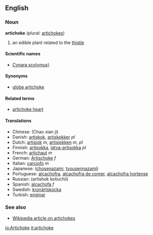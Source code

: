 ==English==
=== Noun ===
'''artichoke''' (plural: [[artichokes]])

#an edible plant related to the [[thistle]]

==== Scientific names ====
*[[Cynara scolymus)]]

==== Synonyms ====
*[[globe artichoke]]

==== Related terms ====
*[[artichoke heart]]

==== Translations ====
*Chinese: (Chao xian ji)
*Danish: [[artiskok]], [[artiskokker]] ''pl''
*Dutch: [[artisjok]] ''m'', [[artisjokken]] ''m, pl''
*Finnish: [[artisokka]], [[latva-artisokka]] ''pl''
*French: [[artichaut]] ''m''
*German: [[Artischoke]] ''f''
*Italian: [[carciofo]] ''m''
*Japanese: ([[chosenazami]], [[tyousennazami]])
*Portuguese: [[alcachofra]], [[alcachofra de comer]], [[alcachofra hortense]]
*Russian: (artishok koliuchii)
*Spanish: [[alcachofa]] ''f''
*Swedish: [[kronärtskocka]]
*Turkish: [[enginar]]

=== See also ===
*[[w:artichoke|Wikipedia article on artichokes]]

[[io:Artichoke]]
[[it:artichoke]]